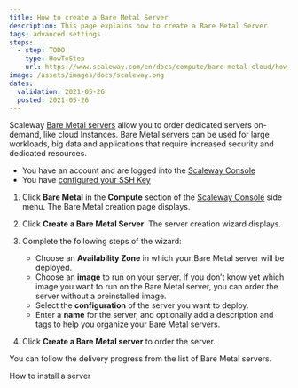 ```yaml
---
title: How to create a Bare Metal Server
description: This page explains how to create a Bare Metal Server
tags: advanced settings
steps:
  - step: TODO
    type: HowToStep
    url: https://www.scaleway.com/en/docs/compute/bare-metal-cloud/how-to/create-server/
image: /assets/images/docs/scaleway.png
dates:
  validation: 2021-05-26
  posted: 2021-05-26
---
```


Scaleway [Bare Metal servers](https://www.scaleway.com/en/bare-metal-servers/) allow you to order dedicated servers on-demand, like cloud Instances. Bare Metal servers can be used for large workloads, big data and applications that require increased security and dedicated resources.

<Message type="requirement">

- You have an account and are logged into the [Scaleway Console](https://console.scaleway.com) 
- You have [configured your SSH Key](/console/my-project/how-to/create-ssh-key)

</Message>

1. Click **Bare Metal** in the **Compute** section of the [Scaleway Console](https://console.scaleway.com) side menu. The Bare Metal creation page displays.

2. Click **Create a Bare Metal Server**. The server creation wizard displays.

   <Lightbox src="assets/scaleway-create-bare-metal.png" alt="" />

3. Complete the following steps of the wizard:

      - Choose an **Availability Zone** in which your Bare Metal server will be deployed.
      - Choose an **image** to run on your server. If you don’t know yet which image you want to run on the Bare Metal server, you can order the server without a preinstalled image.
      - Select the **configuration** of the server you want to deploy.
      - Enter a **name** for the server, and optionally add a description and tags to help you organize your Bare Metal servers.

4. Click **Create a Bare Metal server** to order the server.

You can follow the delivery progress from the list of Bare Metal servers.

<Navigation title="See Also">
  <NextButton to="/compute/bare-metal-cloud/how-to/install-server/">How to install a server</NextButton>
</Navigation>

